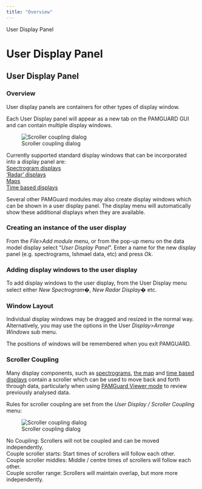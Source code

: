 ```yaml
---
title: "Overview"
---
```

 User Display Panel  

User Display Panel
==================

User Display Panel
------------------

### Overview

User display panels are containers for other types of display window.

Each User Display panel will appear as a new tab on the PAMGUARD GUI and can contain multiple display windows.

![Scroller coupling dialog](./images/userdisplay.png)  

Currently supported standard display windows that can be incorporated into a display panel are:  
[Spectrogram displays](../../spectrogramDisplayHelp/docs/UserDisplay_Spectrogram.html)  
['Radar' displays](../../radarDisplayHelp/docs/UserDisplay_Radar.html)  
[Maps](../../../mapping/mapHelp/docs/overview.html)  
[Time based displays](../../timedisplayfx/docs/timedisplayfx.html)

Several other PAMGuard modules may also create display windows which can be shown in a user display panel. The display menu will automatically show these additional displays when they are available.

### Creating an instance of the user display

From the _File>Add module_ menu, or from the pop-up menu on the data model display select "_User Display Panel_". Enter a name for the new display panel (e.g. spectrograms, Ishmael data, etc) and press _Ok_.

### Adding display windows to the user display

To add display windows to the user display, from the User Display menu select either _New Spectrogram�_, _New Radar Display�_ etc.

### Window Layout

Individual display windows may be dragged and resized in the normal way. Alternatively, you may use the options in the User _Display>Arrange Windows_ sub menu.

The positions of windows will be remembered when you exit PAMGUARD.

### Scroller Coupling

Many display components, such as [spectrograms](../../spectrogramDisplayHelp/docs/UserDisplay_Spectrogram.html), [the map](../../../mapping/mapHelp/docs/overview.html) and [time based displays](../../timedisplayfx/docs/timedisplayfx.html) contain a scroller which can be used to move back and forth through data, particularly when using [PAMGuard Viewer mode](../../../overview/PamMasterHelp/docs/viewerMode.html) to review previously analysed data.

Rules for scroller coupling are set from the _User Display / Scroller Coupling_ menu:

![Scroller coupling dialog](./images/scrollcoupling.png)

No Coupling: Scrollers will not be coupled and can be moved independently.  
Couple scroller starts: Start times of scrollers will follow each other.  
Couple scroller middles: Middle / centre times of scrollers will follow each other.  
Couple scroller range: Scrollers will maintain overlap, but more more independently.  
  

[](									 )

[](											 )
